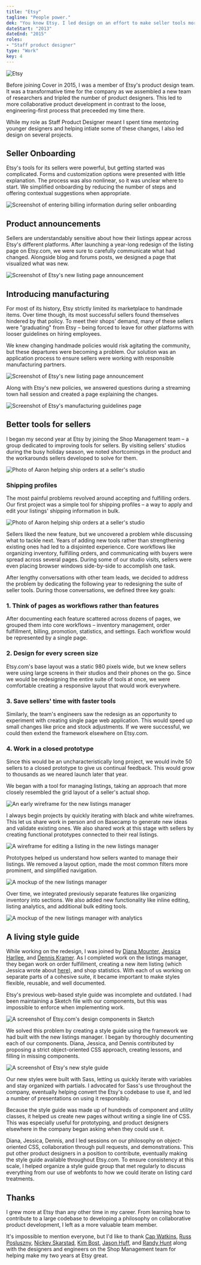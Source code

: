 ```yaml
---
title: "Etsy"
tagline: "People power."
dek: "You know Etsy. I led design on an effort to make seller tools more cohesive while introducing a company-wide component-based design system."
dateStart: "2013"
dateEnd: "2015"
roles:
- "Staff product designer"
type: "Work"
key: 4
---
```


<ArticleMedia caption="">

![Etsy](../images/work_key/etsy.png)

</ArticleMedia>

Before joining Cover in 2015, I was a member of Etsy's product design team. It was a transformative time for the company as we assembled a new team of researchers and tripled the number of product designers. This led to more collaborative product development in contrast to the loose, engineering-first process that preceeded my time there.

While my role as Staff Product Designer meant I spent time mentoring younger designers and helping intiate some of these changes, I also led design on several projects.

## Seller Onboarding

Etsy's tools for its sellers were powerful, but getting started was complicated. Forms and customization options were presented with little explanation. The process was also nonlinear, so it was unclear where to start. We simplified onboarding by reducing the number of steps and offering contextual suggestions when appropriate.

<ArticleMedia caption="Entering billing information during seller onboarding">

![Screenshot of entering billing information during seller onboarding](../images/work/etsy/linear-onboarding.jpg)

</ArticleMedia>

## Product announcements

Sellers are understandably sensitive about how their listings appear across Etsy's different platforms. After launching a year-long redesign of the listing page on Etsy.com, we were sure to carefully communicate what had changed. Alongside blog and forums posts, we designed a page that visualized what was new.

<ArticleMedia caption="Introducing Etsy's new listing page">

![Screenshot of Etsy's new listing page announcement](../images/work/etsy/new-listing-page.jpg)

</ArticleMedia>

## Introducing manufacturing

For most of its history, Etsy strictly limited its marketplace to handmade items. Over time though, its most successful sellers found themselves hindered by that policy. To meet their shops' demand, many of these sellers were "graduating" from Etsy – being forced to leave for other platforms with looser guidelines on hiring employees.

We knew changing handmade policies would risk agitating the community, but these departures were becoming a problem. Our solution was an application process to ensure sellers were working with responsible manufacturing partners.

<ArticleMedia caption="Screenshot of Etsy's manufacturing partner application form">

![Screenshot of Etsy's new listing page announcement](../images/work/etsy/manufacturing-form.jpg)

</ArticleMedia>

Along with Etsy's new policies, we answered questions during a streaming town hall session and created a page explaining the changes.

<ArticleMedia caption="Introducing manufacturing guidelines">

![Screenshot of Etsy's manufacturing guidelines page](../images/work/etsy/manufacturing.jpg)

</ArticleMedia>

## Better tools for sellers

I began my second year at Etsy by joining the Shop Management team – a group dedicated to improving tools for sellers. By visiting sellers' studios during the busy holiday season, we noted shortcomings in the product and the workarounds sellers developed to solve for them.

<ArticleMedia caption="Helping ship orders at ElloThere's Brooklyn studio">

![Photo of Aaron helping ship orders at a seller's studio](../images/work/etsy/studio-visit.jpg)

</ArticleMedia>

### Shipping profiles

The most painful problems revolved around accepting and fulfilling orders. Our first project was a simple tool for shipping profiles – a way to apply and edit your listings' shipping information in bulk.

<ArticleMedia caption="Screenshot of shipping profiles in Etsy's old listings manager">

![Photo of Aaron helping ship orders at a seller's studio](../images/work/etsy/old-listings.jpg)

</ArticleMedia>

Sellers liked the new feature, but we uncovered a problem while discussing what to tackle next. Years of adding new tools rather than strengthening existing ones had led to a disjointed experience. Core workflows like organizing inventory, fulfilling orders, and communicating with buyers were spread across several pages. During some of our studio visits, sellers were even placing browser windows side-by-side to accomplish one task.

After lengthy conversations with other team leads, we decided to address the problem by dedicating the following year to redesigning the suite of seller tools. During those conversations, we defined three key goals:

### 1. Think of pages as workflows rather than features

After documenting each feature scattered across dozens of pages, we grouped them into core workflows – inventory management, order fulfillment, billing, promotion, statistics, and settings. Each workflow would be represented by a single page.

### 2. Design for every screen size

Etsy.com's base layout was a static 980 pixels wide, but we knew sellers were using large screens in their studios and their phones on the go. Since we would be redesigning the entire suite of tools at once, we were comfortable creating a responsive layout that would work everywhere.

### 3. Save sellers' time with faster tools

Similarly, the team's engineers saw the redesign as an opportunity to experiment with creating single page web application. This would speed up small changes like price and stock adjustments. If we were successful, we could then extend the framework elsewhere on Etsy.com.

### 4. Work in a closed prototype

Since this would be an uncharacteristically long project, we would invite 50 sellers to a closed prototype to give us continual feedback. This would grow to thousands as we neared launch later that year.

We began with a tool for managing listings, taking an approach that more closely resembled the grid layout of a seller's actual shop.

<ArticleMedia caption="An early wireframe for the new listings manager">

![An early wireframe for the new listings manager](../images/work/etsy/new-listings-wireframe.png)

</ArticleMedia>

I always begin projects by quickly iterating with black and white wireframes. This let us share work in person and on Basecamp to generate new ideas and validate existing ones. We also shared work at this stage with sellers by creating functional prototypes connected to their real listings.

<ArticleMedia caption="Editing listings in a panel rather than a separate page">

![A wireframe for editing a listing in the new listings manager](../images/work/etsy/new-listings-edit-wireframe.png)

</ArticleMedia>

Prototypes helped us understand how sellers wanted to manage their listings. We removed a layout option, made the most common filters more prominent, and simplified navigation.

<ArticleMedia caption="Making adjustments after transitioning from wireframes">

![A mockup of the new listings manager](../images/work/etsy/new-listings.jpg)

</ArticleMedia>

Over time, we integrated previously separate features like organizing inventory into sections. We also added new functionality like inline editing, listing analytics, and additional bulk editing tools.

<ArticleMedia caption="Adding listing analytics to the listings manager's list view">

![A mockup of the new listings manager with analytics](../images/work/etsy/new-listings-stats.jpg)

</ArticleMedia>

## A living style guide

While working on the redesign, I was joined by [Diana Mounter](http://twitter.com/broccolini), [Jessica Harllee](http://twitter.com/harllee), and [Dennis Kramer](http://twitter.com/dennispkramer). As I completed work on the listings manager, they began work on order fulfillment, creating a new item listing (which Jessica wrote about [here](http://jessicaharllee.com/work/etsy-listings-manager)), and shop statistics. With each of us working on separate parts of a cohesive suite, it became important to make styles flexible, reusable, and well documented.

Etsy's previous web-based style guide was incomplete and outdated. I had been maintaining a Sketch file with our components, but this was impossible to enforce when implementing work.

<ArticleMedia caption="Etsy.com's components in Sketch">

![A screenshot of Etsy.com's design components in Sketch](../images/work/etsy/sketch-style-guide.jpg)

</ArticleMedia>

We solved this problem by creating a style guide using the framework we had built with the new listings manager. I began by thoroughly documenting each of our components. Diana, Jessica, and Dennis contributed by proposing a strict object-oriented CSS approach, creating lessons, and filling in missing components.

<ArticleMedia caption="Grid system documentation in the new style guide">

![A screenshot of Etsy's new style guide](../images/work/etsy/style-guide.png)

</ArticleMedia>

Our new styles were built with Sass, letting us quickly iterate with variables and stay organized with partials. I advocated for Sass's use throughout the company, eventually helping convert the Etsy's codebase to use it, and led a number of presentations on using it responsibly.

Because the style guide was made up of hundreds of component and utility classes, it helped us create new pages without writing a single line of CSS. This was especially useful for prototyping, and product designers elsewhere in the company began asking when they could use it.

Diana, Jessica, Dennis, and I led sessions on our philosophy on object-oriented CSS, collaboration through pull requests, and demonstrations. This put other product designers in a position to contribute, eventually making the style guide available throughout Etsy.com. To ensure consistency at this scale, I helped organize a style guide group that met regularly to discuss everything from our use of webfonts to how we could iterate on listing card treatments.

## Thanks

I grew more at Etsy than any other time in my career. From learning how to contribute to a large codebase to developing a philosophy on collaborative product development, I left as a more valuable team member.

It's impossible to mention everyone, but I'd like to thank [Cap Watkins](http://twitter.com/cap), [Russ Posluszny](http://twitter.com/russpos), [Nickey Skarstad](http://twitter.com/NickeySkarstad), [Kim Bost](http://twitter.com/kimbost), [Jason Huff](http://twitter.com/jsnhff), and [Randy Hunt](http://twitter.com/randyjhunt) along with the designers and engineers on the Shop Management team for helping make my two years at Etsy great.
